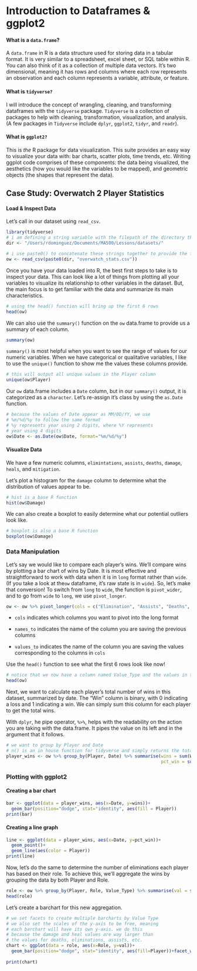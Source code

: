 # Introduction to Dataframes & ggplot2

#### What is a `data.frame`?

A `data.frame` in R is a data structure used for storing data in a tabular format. It is very similar to a spreadsheet, excel sheet, or SQL table within R. You can also think of it as a collection of multiple data vectors. It's two dimensional, meaning it has rows and columns where each row represents an observation and each column represents a variable, attribute, or feature.

#### What is `tidyverse?`

I will introduce the concept of wrangling, cleaning, and transforming dataframes with the `tidyverse` package. `Tidyverse` is a collection of packages to help with cleaning, transformation, visualization, and analysis. (A few packages in `Tidyverse` include `dplyr`, `ggplot2`, `tidyr`, and `readr`).

#### What is `ggplot2?`

This is *the* R package for data visualization. This suite provides an easy way to visualize your data with: bar charts, scatter plots, time trends, etc. Writing ggplot code comprises of these components: the data being visualized, the aesthetics (how you would like the variables to be mapped), and geometric objects (the shapes that represent the data).

## Case Study: Overwatch 2 Player Statistics

#### Load & Inspect Data

Let's call in our dataset using `read_csv`.

```r
library(tidyverse)
# i am defining a string variable with the filepath of the directory that hosts the csv file we are using
dir <- "/Users/rdominguez/Documents/MA500/Lessons/datasets/"

# i use paste0() to concatenate these strings together to provide the full filepath
ow <- read_csv(paste0(dir, "overwatch_stats.csv"))

```

Once you have your data loaded into R, the best first steps to take is to inspect your data. This can look like a lot of things from plotting all your variables to visualize its relationship to other variables in the dataset. But, the main focus is to get familiar with the data and summarize its main characteristics.

```r
# using the head() function will bring up the first 6 rows
head(ow)
```

We can also use the `summary()` function on the `ow` data.frame to provide us a summary of each column.

```r
summary(ow)
```

`summary()` is most helpful when you want to see the range of values for our numeric variables. When we have categorical or qualitative variables, I like to use the `unique()` function to show me the values these columns provide.

```r
# this will output all unique values in the Player column
unique(ow$Player)
```

Our `ow` data.frame includes a `Date` column, but in our `summary()` output, it is categorized as a `character`. Let's re-assign it's class by using the `as.Date` function.

```r
# because the values of Date appear as MM/DD/YY, we use
# %m/%d/%y to follow the same format
# %y represents year using 2 digits, where %Y represents 
# year using 4 digits
ow$Date <- as.Date(ow$Date, format="%m/%d/%y")
```

#### Visualize Data

We have a few numeric columns, `elimintations`, `assists`, `deaths`, `damage`, `heals`, and `mitigation`.

Let's plot a histogram for the `damage` column to determine what the distribution of values appear to be.

```r
# hist is a base R function
hist(ow$Damage) 
```

We can also create a boxplot to easily determine what our potential outliers look like.

```r
# boxplot is also a base R function
boxplot(ow$Damage)
```

### Data Manipulation 

Let's say we would like to compare each player's wins. We'll compare wins by plotting a bar chart of wins by Date. It is most effective and straightforward to work with data when it is in `long` format rather than `wide`. (If you take a look at the`ow` dataframe, it's raw state is in `wide`). So, let's make that conversion! To switch from `long` to `wide`, the function is `pivot_wider`, and to go from `wide` to `long`, we use `pivot_longer`.

```r
ow <- ow %>% pivot_longer(cols = c("Elimination", "Assists", "Deaths", "Damage", "Heals", "Mitigation"), names_to = "Value_Type", values_to = "Value" )
```

-   `cols` indicates which columns you want to pivot into the long format

-   `names_to` indicates the name of the column you are saving the previous columns

-   `values_to` indicates the name of the column you are saving the values corresponding to the columns in `cols`

Use the `head()` function to see what the first 6 rows look like now!

```r
# notice that we now have a column named Value_Type and the values in that column correspond to our previous columns!
head(ow)
```

Next, we want to calculate each player's total number of wins in this dataset, summarized by date. The "Win" column is binary, with 0 indicating a loss and 1 indicating a win. We can simply sum this column for each player to get the total wins.

With `dplyr`, he pipe operator, `%>%`, helps with the readability on the action you are taking with the data.frame. It pipes the value on its left and in the argument that it follows.

```r
# we want to group by Player and Date 
# n() is an in house function for tidyverse and simply returns the total within Player and Date
player_wins <- ow %>% group_by(Player, Date) %>% summarise(wins = sum(Win), 
                                                           pct_win = sum(Win)/n()*100)
```

### Plotting with ggplot2

#### Creating a bar chart

```r
bar <- ggplot(data = player_wins, aes(x=Date, y=wins))+
  geom_bar(position="dodge", stat="identity", aes(fill = Player))
print(bar)
```

#### Creating a line graph

```r
line <- ggplot(data = player_wins, aes(x=Date, y=pct_win))+
  geom_point()+
  geom_line(aes(color = Player))
print(line)
```

Now, let's do the same to determine the number of eliminations each player has based on their role. To achieve this, we'll aggregate the wins by grouping the data by both Player and Role.

```r
role <- ow %>% group_by(Player, Role, Value_Type) %>% summarise(val = sum(Value))
head(role)

```

Let's create a barchart for this new aggregation.

```r
# we set facets to create multiple barcharts by Value Type
# we also set the scales of the y-axis to be free, meaning
# each barchart will have its own y-axis. we do this
# because the damage and heal values are way larger than 
# the values for deaths, eliminations, assists, etc.
chart <- ggplot(data = role, aes(x=Role, y=val))+
  geom_bar(position="dodge", stat="identity", aes(fill=Player))+facet_wrap(~Value_Type, 
                                                                           scales = "free_y")
print(chart)

```
